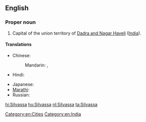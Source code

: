 ==English==
{{wikipedia}}

===Proper noun===
{{en-proper noun}}

# Capital of the union territory of [[Dadra and Nagar Haveli]] ([[India]]).

====Translations====
{{trans-top|capital of Dadra and Nagar Haveli, India}}
* Chinese:
*: Mandarin: {{t|cmn|西瓦薩|sc=Hani}},  {{t|cmn|西瓦萨|tr=Xīwǎsà|sc=Hani}}
* Hindi: {{t-|hi|सिलवासा|tr=silvāsā}}
{{trans-mid}}
* Japanese: {{t-|ja|スィルヴァーサー|tr=Siruvāsā}}
* [[Marathi]]: {{t-|mr|सिल्वासा|sc=Deva}}
* Russian: {{t-|ru|Силвасса|f|tr=Silvássa}}
{{trans-bottom}}

[[Category:en:Cities]]
[[Category:en:India]]

[[hi:Silvassa]]
[[hu:Silvassa]]
[[nl:Silvassa]]
[[ta:Silvassa]]